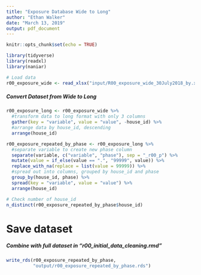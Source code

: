 ```yaml
---
title: "Exposure Database Wide to Long"
author: "Ethan Walker"
date: "March 13, 2019"
output: pdf_document
---
```


```r
knitr::opts_chunk$set(echo = TRUE)
```

```r
library(tidyverse)
library(readxl)
library(naniar)
```

```r
# Load data
r00_exposure_wide <- read_xlsx("input/R00_exposure_wide_30July2018_by.xlsx")
```

##### Convert Dataset from Wide to Long #####
```r
r00_exposure_long <- r00_exposure_wide %>% 
  #transform data to long format with only 3 columns
  gather(key = "variable", value = "value", -house_id) %>% 
  #arrange data by house_id, descending
  arrange(house_id)

r00_exposure_repeated_by_phase <- r00_exposure_long %>%
  #separate variable to create new phase column
  separate(variable, c("variable", "phase"), sep = "_r00_p") %>%
  mutate(value = if_else(value == ".", "99999", value)) %>% 
  replace_with_na(replace = list(value = 99999)) %>% 
  #spread out into columns, grouped by house_id and phase
  group_by(house_id, phase) %>% 
  spread(key = "variable", value = "value") %>% 
  arrange(house_id) 

# Check number of house_id
n_distinct(r00_exposure_repeated_by_phase$house_id)
```


# Save dataset
##### Combine with full dataset in "r00_initial_data_cleaning.rmd"
```r
write_rds(r00_exposure_repeated_by_phase, 
          "output/r00_exposure_repeated_by_phase.rds")
```

